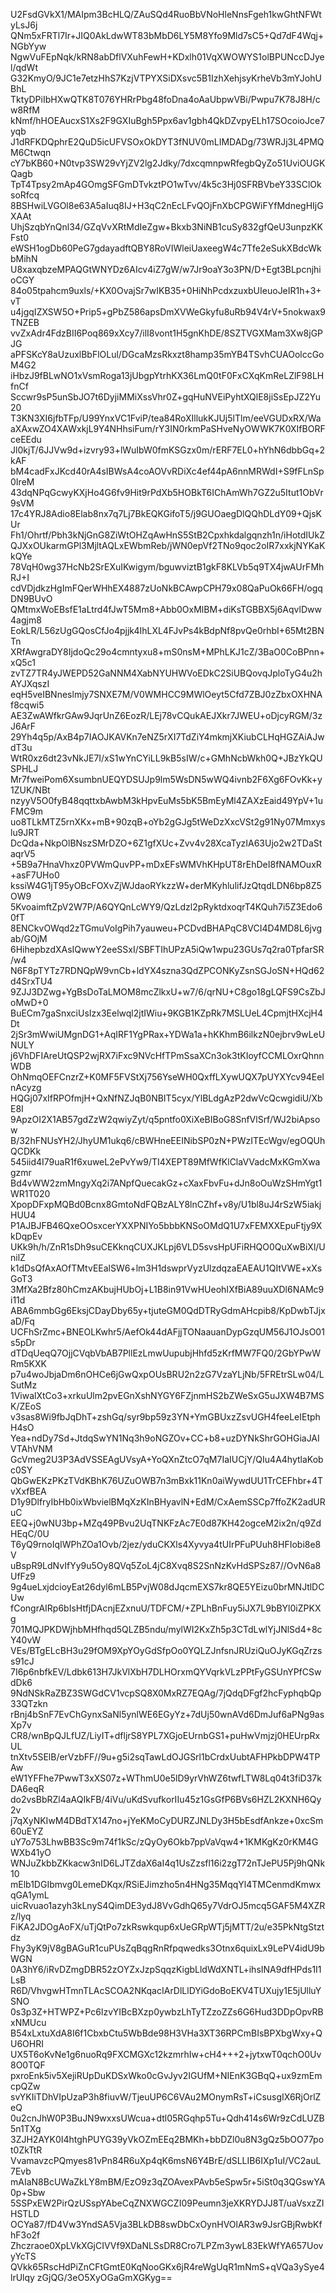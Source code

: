 U2FsdGVkX1/MAIpm3BcHLQ/ZAuSQd4RuoBbVNoHleNnsFgeh1kwGhtNFWtyLsJ6j
QNm5xFRTl7Ir+JIQ0AkLdwWT83bMbD6LY5M8Yfo9Mld7sC5+Qd7dF4Wqj+NGbYyw
NgwVuFEpNqk/kRN8abDflVXuhFewH+KDxlh01VqXWOWYS1olBPUNccDJyel/qdWt
G32KmyO/9JC1e7etzHhS7KzjVTPYXSiDXsvc5B1IzhXehjsyKrheVb3mYJohUBhL
TktyDPiIbHXwQTK8T076YHRrPbg48foDna4oAaUbpwVBi/Pwpu7K78J8H/cw8RfM
kNmf/hHOEAucxS1Xs2F9GXIuBgh5Ppx6av1gbh4QkDZvpyELh17SOcoioJce7yqb
J1dRFKDQphrE2QuD5icUFVSOxOkDYT3fNUV0mLIMDADg/73WRJj3L4PMQM6Ctwqn
cY7bKB60+N0tvp3SW29vYjZV2lg2Jdky/7dxcqmnpwRfegbQyZo51UviOUGKQagb
TpT4Tpsy2mAp4GOmgSFGmDTvkztPO1wTvv/4k5c3Hj0SFRBVbeY33SClOksoRfcq
8BSHwiLVGOl8e63A5aIuq8IJ+H3qC2nEcLFvQOjFnXbCPGWiFYfMdnegHIjGXAAt
UhjSzqbYnQnl34/GZqVvXRtMdIeZgw+Bkxb3NiNB1cuSy832gfQeU3unpzKKFst0
eWSH1ogDb60PeG7gdayadftQBY8RoVIWleiUaxeegW4c7Tfe2eSukXBdcWkbMihN
U8xaxqbzeMPAQGtWNYDz6AIcv4iZ7gW/w7Jr9oaY3o3PN/D+Egt3BLpcnjhioCGY
84o05tpahcm9uxls/+KX0OvajSr7wIKB35+0HiNhPcdxzuxbUIeuoJeIR1h+3+vT
u4jgqIZXSW5O+Prip5+gPbZ586apsDmXVWeGkyfu8uRb94V4rV+5nokwax9TNZEB
vvZxAdr4FdzBII6Poq869xXcy7/ilI8vont1H5gnKhDE/8SZTVGXMam3Xw8jGPJG
aPFSKcY8aUzuxlBbFlOLul/DGcaMzsRkxzt8hamp35mYB4TSvhCUAOolccGoM4G2
iHbzJ9fBLwNO1xVsmRoga13jUbgpYtrhKX36LmQ0tF0FxCXqKmReLZlF98LHfnCf
Sccwr9sP5unSbJO7t6DyjiMMiXssVhr0Z+gqHuNVEiPyhtXQlE8jiSsEpJZ2Yu20
T3KN3XI6jfbTFp/U99YnxVC1FviP/tea84RoXIllukKJUj5lTlm/eeVGUDxRX/Wa
aXAxwZO4XAWxkjL9Y4NHhsiFum/rY3IN0rkmPaSHveNyOWWK7K0XIfBORFceEEdu
Jl0kjT/6JJVw9d+izvry93+lWuIbW0fmKSGzx0m/rERF7EL0+hYhN6dbbGq+2kAF
bM4cadFxJKcd40rA4sIBWsA4coAOVvRDiXc4ef44pA6nnMRWdI+S9fFLnSp0IreM
43dqNPqGcwyKXjHo4G6fv9Hit9rPdXb5HOBkT6IChAmWh7GZ2u5Itut1ObVr9sVM
17c4YRJ8Adio8Elab8nx7q7Lj7BkEQKGifoT5/j9GUOaegDlQQhDLdY09+QjsKUr
Fh1/Ohrtf/Pbh3kNjGnG8ZiWtOHZqAwHnS5StB2Cpxhkdalgqnzh1n/iHotdIUkZ
QJXxOUkarmGPl3MjltAQLxEWbmReb/jWN0epVf2TNo9qoc2oIR7xxkjNYKaKkQYe
78VqH0wg37HcNb2SrEXuIKwigym/bguwviztB1gkF8KLVb5q9TX4jwAUrFMhRJ+I
cdVDjdkzHgImFQerWHhEX4887zUoNkBCAwpCPH79x08QaPuOk66FH/ogqDN9BUvO
QMtmxWoEBsfE1aLtrd4fJwT5Mm8+Abb0OxMlBM+diKsTGBBX5j6AqvlDww4agjm8
EokLR/L56zUgGQosCfJo4pjjk4IhLXL4FJvPs4kBdpNf8pvQe0rhbI+65Mt2BNTn
XRfAwgraDY8IjdoQc29o4cmntyxu8+mS0nsM+MPhLKJ1cZ/3BaO0CoBPnn+xQ5c1
zvTZ7TR4yJWEPD52GaNNM4XabNYUHWVoEDkC2SiUBQovqJploTyG4u2hAYJXqszI
eqH5veIBNneslmjy7SNXE7M/V0WMHCC9MWlOeyt5Cfd7ZBJ0zZbxOXHNAf8cqwi5
AE3ZwAWfkrGAw9JqrUnZ6EozR/LEj78vCQukAEJXkr7JWEU+oDjcyRGM/3zJ6ArF
29Yh4q5p/AxB4p7IAOJKAVKn7eNZ5rXI7TdZiY4mkmjXKiubCLHqHGZAiAJwdT3u
WtR0xz6dt23vNkJE7I/xS1wYnCYiLL9kB5sIW/c+GMhNcbWkh0Q+JBzYkQUSPHLJ
Mr7fweiPom6XsumbnUEQYDSUJp9lm5WsDN5wWQ4ivnb2F6Xg6FOvKk+y1ZUK/NBt
nzyyV5O0fyB48qqttxbAwbM3kHpvEuMs5bK5BmEyMl4ZAXzEaid49YpV+1uFMC9m
uo8TLkMTZ5rnXKx+mB+90zqB+oYb2gGJg5tWeDzXxcVSt2g91Ny07Mmxyslu9JRT
DcQda+NkpOlBNszSMrDZO+6Z1gfXUc+Zvv4v28XcaTyzIA63Ujo2w2TDaStaqrV5
+5B9a7HnaVhxz0PVWmQuvPP+mDxEFsWMVhKHpUT8rEhDeI8fNAMOuxR+asF7UHo0
kssiW4G1jT95yOBcFOXvZjWJdaoRYkzzW+derMKyhlulifJzQtqdLDN6bp8Z5OW9
5KvoaimftZpV2W7P/A6QYQnLcWY9/QzLdzl2pRyktdxoqrT4KQuh7i5Z3Edo60fT
8ENCkvOWqd2zTGmuVoIgPih7yauweu+PCDvdBHAPqC8VCI4D4MD8L6jvgab/GOjM
6HihepbzdXAsIQwwY2eeSSxI/SBFTIhUPzA5iQw1wpu23GUs7q2ra0TpfarSR/w4
N6F8pTYTz7RDNQpW9vnCb+ldYX4szna3QdZPCONKyZsnSGJoSN+HQd62d4SrxTU4
9ZJJ3DZwg+YgBsDoTaLMOM8mcZlkxU+w7/6/qrNU+C8go18gLQFS9CsZbJoMwD+0
BuECm7gaSnxciUsIzx3Eelwql2jtIWiu+9KGB1KZpRk7MSLUeL4CpmjtHXcjH4Dt
2jSr3mWwiUMgnDG1+AqIRF1YgPRax+YDWa1a+hKKhmB6ilkzN0ejbrv9wLeUNULY
j6VhDFIAreUtQSP2wjRX7iFxc9NVcHfTPmSsaXCn3ok3tKIoyfCCMLOxrQhnnWDB
OhNmqOEFCnzrZ+K0MF5FVStXj756YseWH0QxffLXywUQX7pUYXYcv94EeInAcyzg
HQGj07xIfRPOfmjH+QxNfNZJqB0NBIT5cyx/YlBLdgAzP2dwVcQcwgidiU/XbE8I
9ApzOI2X1AB57gdZzW2qwiyZyt/q5pntfo0XiXeBIBoG8SnfVlSrf/WJ2biApsow
B/32hFNUsYH2/JhyUM1ukq6/cBWHneEEINibSP0zN+PWzITEcWgv/egOQUhQCDKk
545iid4I79uaR1f6xuweL2ePvYw9/TI4XEPT89MfWfKlClaVVadcMxKGmXwagzmr
Bd4vWW2zmMngyXq2i7ANpfQuecakGz+cXaxFbvFu+dJn8oOuWzSHmYgt1WR1T020
XpopDFxpMQBd0Bcnx8GmtoNdFQBzALY8lnCZhf+v8y/U1bl8uJ4rSzW5iakjHUU4
P1AJBJFB46QxeOOsxcerYXXPNIYo5bbbKNSoOMdQ1U7xFEMXXEpuFtjy9XkDqpEv
UKk9h/h/ZnR1sDh9suCEKknqCUXJKLpj6VLD5svsHpUFiRHQO0QuXwBiXl/UnilZ
k1dDsQfAxAOfTMtvEEalSW6+lm3H1dswprVyzUlzdqzaEAEAU1QItVWE+xXsGoT3
3MfXa2Bfz80hCmzAKbujHUbOj+L1B8in91VwHUeohIXfBiA89uuXDl6NAMc9i11d
ABA6mmbGg6EksjCDayDby65y+tjuteGM0QdDTRyGdmAHcpib8/KpDwbTJjxaD/Fq
UCFhSrZmc+BNEOLKwhr5/AefOk44dAFjjTONaauanDypGzqUM56J1OJsO01s5pDr
dTDqUeqQ7OjjCVqbVbAB7PllEzLmwUupubjHhfd5zKrfMW7FQ0/2GbYPwWRm5KXK
p7u4woJbjaDm6nOHCe6jGwQxpOUsBRU2n2zG7VzaYLjNb/5FREtrSLw04/LSutMz
1ViwalXtCo3+xrkuUlm2pvEGnXshNYGY6FZjnmHS2bZWeSxG5uJXW4B7MSK/ZEoS
v3sas8Wi9fbJqDhT+zshGq/syr9bp59z3YN+YmGBUxzZsvUGH4feeLeIEtphH4sO
Yea+ndDy7Sd+JtdqSwYN1Nq3h9oNGZOv+CC+b8+uzDYNkShrGOHGiaJAIVTAhVNM
GcVmeg2U3P3AdVSSEAgUVsyA+YoQXnZtcO7qM7IaIUCjY/QIu4A4hytlaKobc0SY
QbGwEKzPKzTVdKBhK76UZuOWB7n3mBxk11Kn0aiWywdUU1TrCEFhbr+4TvXxfBEA
D1y9DlfryIbHb0ixWbvielBMqXzKInBHyavlN+EdM/CxAemSSCp7ffoZK2adURuC
EEQ+j0wNU3bp+MZq49PBvu2UqTNKFzAc7E0d87KH42ogceM2ix2n/q9ZdHEqC/0U
T6yQ9rnoIqIWPhZOa1Ovb/2jez/yduCKXls4Xyvya4tUIrPFuPUuh8HFIobi8e8V
uBspR9LdNvIfYy9u5Oy8QVq5ZoL4jC8Xvq8S2SnNzKvHdSPSz87//OvN6a8UfFz9
9g4ueLxjdcioyEat26dyl6mLB5PvjW08dJqcmEXS7kr8QE5YEizu0brMNJtlDCUw
fCongrAIRp6bIsHtfjDAcnjEZxnuU/TDFCM/+ZPLhBnFuy5iJX7L9bBYl0iZPKXg
701MQJPKDWjhbMHfhqd5QLZB5ndu/mylWI2KxZh5p3CTdLwlYjJNlSd4+8cY40vW
VEs/BTgELcBH3u29fOM9XpYOyGdSfpOo0YQLZJnfsnJRUziQuOJyKGqZrzss91cJ
7I6p6nbfkEV/Ldbk613H7JkVlXbH7DLHOrxmQYVqrkVLzPPtFyGSUnYPfCSwdDk6
9NdNSkRaZBZ3SWGdCV1vcpSQ8X0MxRZ7EQAg/7jQdqDFgf2hcFyphqbQp33QTzkn
rBnj4bSnF7EvChGynxSaNl5ynlWE6EGyYz+7dUj50wnAVd6DmJuf6aPNg9asXp7v
CR8/wnBpQJLfUZ/LiyIT+dfljrS8YPL7XGjoEUrnbGS1+puHwVmjzj0HEUrpRxUL
tnXtv5SElB/erVzbFF//9u+g5i2sqTawLdOJGSrl1bCrdxUubtAFHPkbDPW4TPAw
eW1YFFhe7PwwT3xXS07z+WThmU0e5lD9yrVhWZ6twfLTW8Lq04t3fiD37kDA6eqR
do2vsBbRZl4aAQIkFB/4iVu/uKdSvufkorIIu45z1GsGfP6BVs6HZL2KXNH6Qy2v
j7qXyNKIwM4DBdTX147no+jYeKMoCyDURZJNLDy3H5bEsdfAnkze+0xcSm60uEYZ
uY7o753LhwBB3Sc9m74f1kSc/zQyOy6Okb7ppVaVqw4+1KMKgKz0rKM4GWXb41yO
WNJuZkbbZKkacw3nID6LJTZdaX6aI4q1UsZzsfl16i2zgT72nTJePU5Pj9hQNk10
mElb1DGIbmvg0LemeDKqx/RSiEJimzho5n4HNg35MqqYl4TMCenmdKmwxqGA1ymL
uicRvuao1azyh3kLnyS4QimDE3ydJ8VvGdhQ65y7VdrOJ5mcq5GAF5M4XZRz/lyq
FiKA2JDOgAoFX/uTjQtPo7zkRswkqup6xUeGRpWTj5jMTT/2u/e35PkNtgStztdz
Fhy3yK9jV8gBAGuR1cuPUsZqBqgRnRfpqwedks3Otnx6quixLx9LePV4idU9bWGN
0A3hY6/iRvDZmgDBR52zOYZxJzpSqqzKigbLldWdXNTL+ihsINA9dfHPds1I1LsB
R6D/VhvgwHTmnTLAcSCOA2NKqacIArDlLlDYiGdoBoEKV4TUXujy1E5jUlluYSNO
0s3p3Z+HTWPZ+Pc6IzvYIBcBXzp0ywbzLhTyTZzoZZs6G6Hud3DDpOpvRBxNMUcu
B54xLxtuXdA8I6f1CbxbCtu5WbBde98H3VHa3XT36RPCmBIsBPXbgWxy+QU6OHRI
UX5T6oKvNe1g6nuoRq9FXCMGXc12kzmrhIw+cH4+++2+jytxwT0qchO0Uv8O0TQF
pxroEnk5iv5XejiRUpDuKDSxWko0cGvJyv2IGUfM+NIEnK3GBqQ+ux9zmEmcpQZw
svYKIiTDhVIpUzaP3h8fiuvW/TjeuUP6C6VAu2MOnymRsT+iCsusgIX6RjOrlZeQ
0u2cnJhW0P3BuJN9wxxsUWcua+dtl05RGqhp5Tu+Qdh414s6Wr9zCdLUZB5n1TXg
3ZJH2AYK0I4htghPUYG39yVkOZmEEq2BMKh+bbDZl0u8N3gQz5bOO77pot0ZkTtR
VvamavzcPQmyes81vPn84R6uXp4qK6msN6Y4BrE/dSLLIB6IXp1uI/VC2auL7Evb
mAIaN8BcUWaZkLY8mBM/EzO9z3qZOAvexPAvb5eSpw5r+5iSt0q3QGswYA0p+Sbw
5SSPxEW2PirQzUSspYAbeCqZNXWGCZI09Peumn3jeXKRYDJJ8T/uaVsxzZIHSTLD
OCYa87/fD4Vw3YndSA5Vja3BLkDB8swDbCxOynHVOlAR3w9JsrGBjRwbKfhF3o2f
Zhczraoe0XpLVkXGjCIVVf9XDaNLSsDR8Cro7LPZm3ywL83EkWfYA657UovyYcTS
QVkk65RscHdPiZnCFtGmtE0KqNooGKx6jR4reWgUqR1mNmS+qVQa3ySye4lrUlqy
zGjQG/3eO5XyOGaGmXGKyg==
